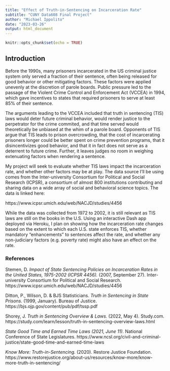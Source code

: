```yaml
---
title: "Effect of Truth-in-Sentencing on Incarceration Rate"
subtitle: "CUNY Data608 Final Project"
author: "Michael Ippolito"
date: "2023-03-26"
output: html_document
---
```


```r
knitr::opts_chunk$set(echo = TRUE)
```

## Introduction

Before the 1990s, many prisoners incarcerated in the US criminal justice system only served a fraction of their sentence, often being released for good behavior or other mitigating factors. These factors were applied unevenly at the discretion of parole boards. Public pressure led to the passage of the Violent Crime Control and Enforcement Act (VCCEA) in 1994, which gave incentives to states that required prisoners to serve at least 85% of their sentence.

The arguments leading to the VCCEA included that truth in sentencing (TIS) laws would deter future criminal behavior, would render justice to the perpetrator for the crime commited, and that time served would theoretically be unbiased at the whim of a parole board. Opponents of TIS argue that TIS leads to prison overcrowding, that the cost of incarcerating prisoners longer could be better spent on crime prevention programs, that it disincentivizes good behavior, and that it in fact does not serve as a deterrent to future crime. Further, it leaves judges no room in weighing extenuating factors when rendering a sentence.

My project will seek to evaluate whether TIS laws impact the incarceration rate, and whether other factors may be at play. The data source I'll be using comes from the Inter-university Consortium for Political and Social Research (ICPSR), a consortium of almost 800 institutions contributing and sharing data on a wide array of social and behavioral science topics. The data is linked here:

https://www.icpsr.umich.edu/web/NACJD/studies/4456

While the data was collected from 1972 to 2002, it is still relevant as TIS laws are still on the books in the U.S. Using an interactive Dash app deployed via Heroku, I plan on showing how the incarceration rate changes based on the extent to which each U.S. state enforces TIS, whether mandatory "enhancements" to sentences affect the rate, and whether any non-judiciary factors (e.g. poverty rate) might also have an effect on the rate.


### References

Stemen, D. _Impact of State Sentencing Policies on Incarceration Rates in the United States, 1975-2002 (ICPSR 4456)._ (2007, September 27). Inter-university Consortium for Political and Social Research. https://www.icpsr.umich.edu/web/NACJD/studies/4456

Ditton, P., Wilson, D. & BJS Statisticians. _Truth in Sentencing in State Prisons._ (1999, January). Bureau of Justice. https://bjs.ojp.gov/content/pub/pdf/tssp.pdf

Shorey, J. _Truth in Sentencing Overview & Laws._ (2022, May 4). Study.com. https://study.com/learn/lesson/truth-in-sentencing-overview-laws.html

_State Good Time and Earned Time Laws (2021, June 11)._ National Conference of State Legislatures. https://www.ncsl.org/civil-and-criminal-justice/state-good-time-and-earned-time-laws

_Know More: Truth-in-Sentencing._ (2020). Restore Justice Foundation. https://www.restorejustice.org/about-us/resources/know-more/know-more-truth-in-sentencing/


```r

```
